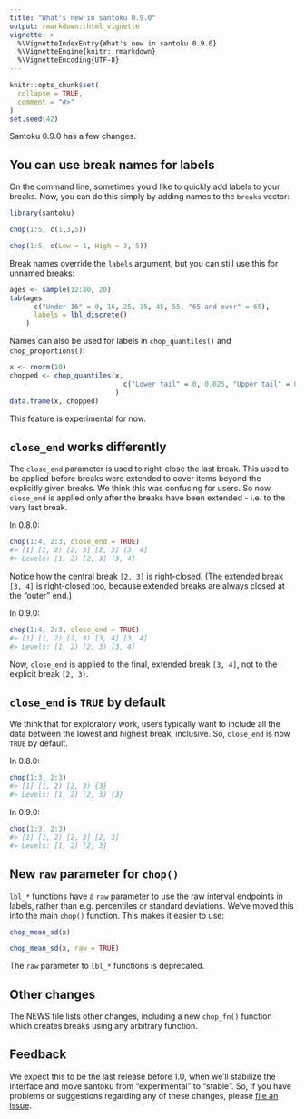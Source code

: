 ```yaml
---
title: "What's new in santoku 0.9.0"
output: rmarkdown::html_vignette
vignette: >
  %\VignetteIndexEntry{What's new in santoku 0.9.0}
  %\VignetteEngine{knitr::rmarkdown}
  %\VignetteEncoding{UTF-8}
---
```


```r
knitr::opts_chunk$set(
  collapse = TRUE,
  comment = "#>"
)
set.seed(42)
```


Santoku 0.9.0 has a few changes.

## You can use break names for labels

On the command line, sometimes you'd like to quickly add labels to your breaks.
Now, you can do this simply by adding names to the `breaks` vector:

```r
library(santoku)

chop(1:5, c(1,3,5))

chop(1:5, c(Low = 1, High = 3, 5))
```

Break names override the `labels` argument, but you can still use this for
unnamed breaks:

```r

ages <- sample(12:80, 20)
tab(ages, 
      c("Under 16" = 0, 16, 25, 35, 45, 55, "65 and over" = 65), 
      labels = lbl_discrete()
    )

```

Names can also be used for labels in `chop_quantiles()` and
`chop_proportions()`:

```r
x <- rnorm(10)
chopped <- chop_quantiles(x, 
                            c("Lower tail" = 0, 0.025, "Upper tail" = 0.975)
                          )
data.frame(x, chopped)
```

This feature is experimental for now. 


## `close_end` works differently

The `close_end` parameter is used to right-close the last break. This used to be
applied before breaks were extended to cover items beyond the explicitly given
breaks. We think this was confusing for users. So now, `close_end` is applied
only after the breaks have been extended - i.e. to the very last break.

In 0.8.0:

```r
chop(1:4, 2:3, close_end = TRUE)
#> [1] [1, 2) [2, 3] [2, 3] (3, 4]
#> Levels: [1, 2) [2, 3] (3, 4]
```

Notice how the central break `[2, 3]` is right-closed. (The extended break `[3, 4]`
is right-closed too, because extended breaks are always closed at the "outer"
end.)

In 0.9.0:

```r
chop(1:4, 2:3, close_end = TRUE)
#> [1] [1, 2) [2, 3) [3, 4] [3, 4]
#> Levels: [1, 2) [2, 3) [3, 4]
```

Now, `close_end` is applied to the final, extended break `[3, 4]`, not to the 
explicit break `[2, 3)`.


## `close_end` is `TRUE` by default

We think that for exploratory work, users typically want to include all the 
data between the lowest and highest break, inclusive. So,
`close_end` is now `TRUE` by default. 

In 0.8.0:

```r
chop(1:3, 2:3)
#> [1] [1, 2) [2, 3) {3}   
#> Levels: [1, 2) [2, 3) {3}
```

In 0.9.0:

```r
chop(1:3, 2:3)
#> [1] [1, 2) [2, 3] [2, 3]
#> Levels: [1, 2) [2, 3]
```

## New `raw` parameter for `chop()`

`lbl_*` functions have a `raw` parameter to use the raw interval endpoints in 
labels, rather than e.g. percentiles or standard deviations. We've moved this
into the main `chop()` function. This makes it easier to use:

```r

chop_mean_sd(x)

chop_mean_sd(x, raw = TRUE)
```

The `raw` parameter to `lbl_*` functions is deprecated.


## Other changes

The NEWS file lists other changes, including a new `chop_fn()` function
which creates breaks using any arbitrary function.


## Feedback

We expect this to be the last release before 1.0, when we'll stabilize the
interface and move santoku from "experimental" to "stable". So, if you
have problems or suggestions regarding any of these changes, please 
[file an issue](https://github.com/hughjonesd/santoku/issues).

